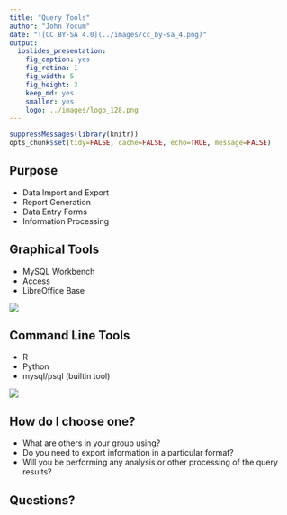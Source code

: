 ```yaml
---
title: "Query Tools"
author: "John Yocum"
date: "![CC BY-SA 4.0](../images/cc_by-sa_4.png)"
output:
  ioslides_presentation:
    fig_caption: yes
    fig_retina: 1
    fig_width: 5
    fig_height: 3
    keep_md: yes
    smaller: yes
    logo: ../images/logo_128.png
---
```


```r
suppressMessages(library(knitr))
opts_chunk$set(tidy=FALSE, cache=FALSE, echo=TRUE, message=FALSE)
```

## Purpose

- Data Import and Export
- Report Generation
- Data Entry Forms
- Information Processing

## Graphical Tools

- MySQL Workbench
- Access
- LibreOffice Base

![](images/Query_Tools_Report.png)

## Command Line Tools { .columns-2 }

- R
- Python
- mysql/psql (builtin tool)

![](images/Query_Tools_sqlite.png)

## How do I choose one?

- What are others in your group using?
- Do you need to export information in a particular format?
- Will you be performing any analysis or other processing of the query results?

## Questions?
